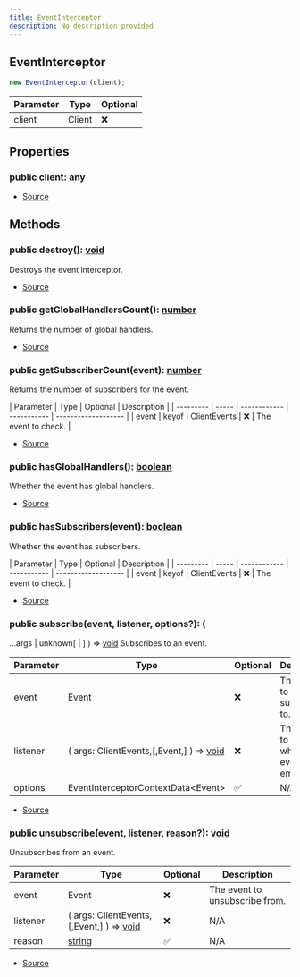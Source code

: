 ```yaml
---
title: EventInterceptor
description: No description provided
---
```


## EventInterceptor

```typescript
new EventInterceptor(client);
```

| Parameter | Type   | Optional |
| --------- | ------ | -------- |
| client    | Client | ❌       |

## Properties

### public client: any

- [Source](https://github.com/underctrl-io/commandkit/blob/f8cc07d11d2ae5ed7f529adff1649936223e27b2/packages/commandkit/src/components/common/EventInterceptor.ts#L46)

## Methods

### public destroy(): [void](https://developer.mozilla.org/en-US/docs/Web/JavaScript/Reference/Global_Objects/undefined)

Destroys the event interceptor.

- [Source](https://github.com/underctrl-io/commandkit/blob/f8cc07d11d2ae5ed7f529adff1649936223e27b2/packages/commandkit/src/components/common/EventInterceptor.ts#L77)

### public getGlobalHandlersCount(): [number](https://developer.mozilla.org/en-US/docs/Web/JavaScript/Reference/Global_Objects/Number)

Returns the number of global handlers.

- [Source](https://github.com/underctrl-io/commandkit/blob/f8cc07d11d2ae5ed7f529adff1649936223e27b2/packages/commandkit/src/components/common/EventInterceptor.ts#L120)

### public getSubscriberCount(event): [number](https://developer.mozilla.org/en-US/docs/Web/JavaScript/Reference/Global_Objects/Number)

Returns the number of subscribers for the event.

| Parameter | Type  | Optional     | Description |
| --------- | ----- | ------------ | ----------- | ------------------- |
| event     | keyof | ClientEvents | ❌          | The event to check. |

- [Source](https://github.com/underctrl-io/commandkit/blob/f8cc07d11d2ae5ed7f529adff1649936223e27b2/packages/commandkit/src/components/common/EventInterceptor.ts#L105)

### public hasGlobalHandlers(): [boolean](https://developer.mozilla.org/en-US/docs/Web/JavaScript/Reference/Global_Objects/Boolean)

Whether the event has global handlers.

- [Source](https://github.com/underctrl-io/commandkit/blob/f8cc07d11d2ae5ed7f529adff1649936223e27b2/packages/commandkit/src/components/common/EventInterceptor.ts#L113)

### public hasSubscribers(event): [boolean](https://developer.mozilla.org/en-US/docs/Web/JavaScript/Reference/Global_Objects/Boolean)

Whether the event has subscribers.

| Parameter | Type  | Optional     | Description |
| --------- | ----- | ------------ | ----------- | ------------------- |
| event     | keyof | ClientEvents | ❌          | The event to check. |

- [Source](https://github.com/underctrl-io/commandkit/blob/f8cc07d11d2ae5ed7f529adff1649936223e27b2/packages/commandkit/src/components/common/EventInterceptor.ts#L97)

### public subscribe(event, listener, options?): (

...args | unknown\[ | ]
) => [void](https://developer.mozilla.org/en-US/docs/Web/JavaScript/Reference/Global_Objects/undefined)
Subscribes to an event.

| Parameter | Type                                                                                                                                    | Optional | Description                                     |
| --------- | --------------------------------------------------------------------------------------------------------------------------------------- | -------- | ----------------------------------------------- |
| event     | Event                                                                                                                                   | ❌       | The event to subscribe to.                      |
| listener  | ( args: ClientEvents,\[,Event,] ) => [void](https://developer.mozilla.org/en-US/docs/Web/JavaScript/Reference/Global_Objects/undefined) | ❌       | The listener to call when the event is emitted. |
| options   | EventInterceptorContextData\<Event>                                                                                                     | ✅       | N/A                                             |

- [Source](https://github.com/underctrl-io/commandkit/blob/f8cc07d11d2ae5ed7f529adff1649936223e27b2/packages/commandkit/src/components/common/EventInterceptor.ts#L130)

### public unsubscribe(event, listener, reason?): [void](https://developer.mozilla.org/en-US/docs/Web/JavaScript/Reference/Global_Objects/undefined)

Unsubscribes from an event.

| Parameter | Type                                                                                                                                    | Optional | Description                    |
| --------- | --------------------------------------------------------------------------------------------------------------------------------------- | -------- | ------------------------------ |
| event     | Event                                                                                                                                   | ❌       | The event to unsubscribe from. |
| listener  | ( args: ClientEvents,\[,Event,] ) => [void](https://developer.mozilla.org/en-US/docs/Web/JavaScript/Reference/Global_Objects/undefined) | ❌       | N/A                            |
| reason    | [string](https://developer.mozilla.org/en-US/docs/Web/JavaScript/Reference/Global_Objects/String)                                       | ✅       | N/A                            |

- [Source](https://github.com/underctrl-io/commandkit/blob/f8cc07d11d2ae5ed7f529adff1649936223e27b2/packages/commandkit/src/components/common/EventInterceptor.ts#L159)
